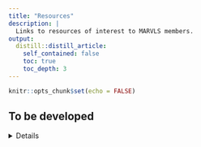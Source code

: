 ```yaml
---
title: "Resources"
description: |
  Links to resources of interest to MARVLS members.
output:
  distill::distill_article:
    self_contained: false
    toc: true
    toc_depth: 3
---
```


```r
knitr::opts_chunk$set(echo = FALSE)
```

## To be developed 
<details>
  
 